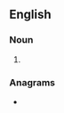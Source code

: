 ==English==

===Noun===
{{head|en|noun plural form}}

# {{plural of|liberin|lang=en}}

===Anagrams===
* {{anagrams|en|rinsible}}